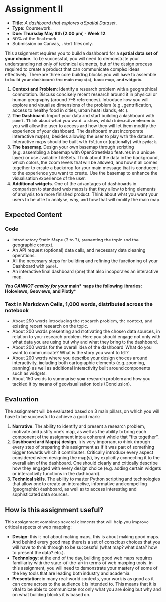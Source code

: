 
# Assignment II {.unnumbered}

-   **Title:** *A dashboard that explores a Spatial Dataset*.
-   **Type:** Coursework.
-   **Due: Thursday May 8th (2.00 pm) - Week 12**.
-   50% of the final mark.
-   Submission on Canvas, `.html` files only.

This assignment requires you to build a dashboard for a **spatial data set of your choice**. To be successful, you will need to demonstrate your understanding not only of technical elements, but of the design process required to create a product that can communicate complex ideas effectively. There are three core building blocks you will have to assemble to build your dashboard: the main maps(s), base map, and widgets. 

1. **Context and Problem**: Identify a research problem with a geographical connotation. Discuss concisely recent research around it in physical or human geography (around 7–8 references). Introduce how you will explore and visualise dimensions of the problem (e.g., gentrification, access to healthy food in cities, urban heat islands, etc.).
2.	**The Dashboard**. Import your data and start building a dashboard with `panel`. Think about what you want to show, which interactive elements you will allow the user to access and how they will let them modify the experience of your dashboard. The dashboard must incorporate interactive map(s), besides allowing the user to play with the dataset. Interactive maps should be built with `folium` or (optionally) with `pydeck`. 
3.	**The basemap**. Design your own basemap through scripting (e.g. assembling a basemap with OpenStreetMap features in a unique layer) or use available TileSets. Think about the data in the background, which colors, the zoom levels that will be allowed, and how it all comes together to create a backdrop for your main message that is conducent to the experience you want to create. Use the basemap to enhance the visualisation experience of the user.
4.	**Additional widgets**. One of the advantages of dashboards in comparison to standard web maps is that they allow to bring elements of analysis to a more finished product. Think about what you want your users to be able to analyse, why, and how that will modify the main map.

## Expected Content

### Code

- Introductory Static Maps (2 to 3), presenting the topic and the geographic context.
- An API request (optional) data calls, and necessary data cleaning operations.
- All the necessary steps for building and refining the funcitoning of your Dashboard with `panel`.
- An interactive final dashboard  (one) that also incoporates an interactive map.

***You CANNOT employ for your *main* maps the following libraries: Holoviews, Geoviews, and Plotly***

### Text in Markdown Cells, 1,000 words, distributed across the notebook

- About 250 words introducing the research problem, the context, and existing recent research on the topic.
- About 200 words presenting and motivating the chosen data sources, in relation to your research problem. Here you should engage not only with what data you are using but why and what they bring to the dashboard. 
- About 200 words for the overall idea of the dashboard. What do you want to communicate? What is the story you want to tell?
- About 200 words where you describe your design choices around interactivity, including both cartographic elements (e.g. zooming, panning) as well as additional interactivity built around components such as widgets.
- About 150 words to summarise your research problem and how you tackled it by means of geovisualisation tools (Conclusion).

## Evaluation
The assignment will be evaluated based on 3 main pillars, on which you will have to be successful to achieve a good mark:

1.  **Narrative**. The ability to identify and present a research problem, motivate and justify one's map, as well as the ability to bring each component of the assignment into a coherent whole that "fits together".
2.  **Dashboard and Map(s) design**.  It is very important to think through every step of preparing this assignment as if it was part of something bigger towards which it contributes.  Critically introduce every aspect considered when designing the map(s), by explicitly connecting it to the overall aim of the dashboard. One should clearly and critically describe how they engaged with every design choice (e.g. adding certain widgets or interactivity functions in the dashboard).
3.   **Technical skills**. The ability to master Python scripting and technologies that allow one to create an interactive, informative and compelling (geographic) dashboard, as well as to access interesting and sophisticated data sources.

## How is this assignment useful?

This assignment combines several elements that will help you improve critical aspects of web mapping:

-   **Design**: this is not about making maps, this is about making good maps. And behind every good map there is a set of conscious choices that you will have to think through to be successful (what map? what data? how to present the data? etc.).
-   **Technology**: at the end of the day, building good web maps requires familiarity with the state-of-the-art in terms of web mapping tools. In this assignment, you will need to demonstrate your mastery of some of the key tools that are leading both industry and academia.
-   **Presentation**: in many real-world contexts, your work is as good as it can come across to the audience it is intended to. This means that it is vital to be able to communicate not only what you are doing but why and on what building blocks it is based on.


